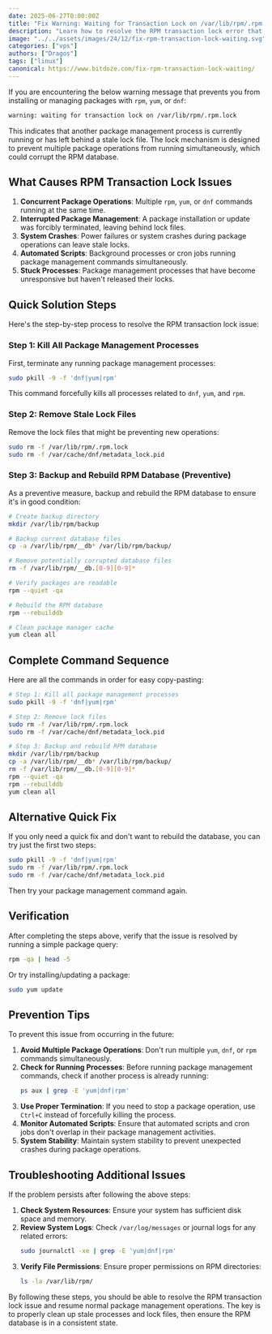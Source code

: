 ```yaml
---
date: 2025-06-27T0:00:00Z
title: "Fix Warning: Waiting for Transaction Lock on /var/lib/rpm/.rpm.lock"
description: "Learn how to resolve the RPM transaction lock error that prevents package installation and management on Linux systems."
image: "../../assets/images/24/12/fix-rpm-transaction-lock-waiting.svg"
categories: ["vps"]
authors: ["Dragos"]
tags: ["linux"]
canonical: https://www.bitdoze.com/fix-rpm-transaction-lock-waiting/
---
```


If you are encountering the below warning message that prevents you from installing or managing packages with `rpm`, `yum`, or `dnf`:

```sh
warning: waiting for transaction lock on /var/lib/rpm/.rpm.lock
```

This indicates that another package management process is currently running or has left behind a stale lock file. The lock mechanism is designed to prevent multiple package operations from running simultaneously, which could corrupt the RPM database.

## What Causes RPM Transaction Lock Issues

1. **Concurrent Package Operations**: Multiple `rpm`, `yum`, or `dnf` commands running at the same time.
2. **Interrupted Package Management**: A package installation or update was forcibly terminated, leaving behind lock files.
3. **System Crashes**: Power failures or system crashes during package operations can leave stale locks.
4. **Automated Scripts**: Background processes or cron jobs running package management commands simultaneously.
5. **Stuck Processes**: Package management processes that have become unresponsive but haven't released their locks.

## Quick Solution Steps

Here's the step-by-step process to resolve the RPM transaction lock issue:

### Step 1: Kill All Package Management Processes

First, terminate any running package management processes:

```bash
sudo pkill -9 -f 'dnf|yum|rpm'
```

This command forcefully kills all processes related to `dnf`, `yum`, and `rpm`.

### Step 2: Remove Stale Lock Files

Remove the lock files that might be preventing new operations:

```bash
sudo rm -f /var/lib/rpm/.rpm.lock
sudo rm -f /var/cache/dnf/metadata_lock.pid
```

### Step 3: Backup and Rebuild RPM Database (Preventive)

As a preventive measure, backup and rebuild the RPM database to ensure it's in good condition:

```bash
# Create backup directory
mkdir /var/lib/rpm/backup

# Backup current database files
cp -a /var/lib/rpm/__db* /var/lib/rpm/backup/

# Remove potentially corrupted database files
rm -f /var/lib/rpm/__db.[0-9][0-9]*

# Verify packages are readable
rpm --quiet -qa

# Rebuild the RPM database
rpm --rebuilddb

# Clean package manager cache
yum clean all
```

## Complete Command Sequence

Here are all the commands in order for easy copy-pasting:

```bash
# Step 1: Kill all package management processes
sudo pkill -9 -f 'dnf|yum|rpm'

# Step 2: Remove lock files
sudo rm -f /var/lib/rpm/.rpm.lock
sudo rm -f /var/cache/dnf/metadata_lock.pid

# Step 3: Backup and rebuild RPM database
mkdir /var/lib/rpm/backup
cp -a /var/lib/rpm/__db* /var/lib/rpm/backup/
rm -f /var/lib/rpm/__db.[0-9][0-9]*
rpm --quiet -qa
rpm --rebuilddb
yum clean all
```

## Alternative Quick Fix

If you only need a quick fix and don't want to rebuild the database, you can try just the first two steps:

```bash
sudo pkill -9 -f 'dnf|yum|rpm'
sudo rm -f /var/lib/rpm/.rpm.lock
sudo rm -f /var/cache/dnf/metadata_lock.pid
```

Then try your package management command again.

## Verification

After completing the steps above, verify that the issue is resolved by running a simple package query:

```bash
rpm -qa | head -5
```

Or try installing/updating a package:

```bash
sudo yum update
```

## Prevention Tips

To prevent this issue from occurring in the future:

1. **Avoid Multiple Package Operations**: Don't run multiple `yum`, `dnf`, or `rpm` commands simultaneously.
2. **Check for Running Processes**: Before running package management commands, check if another process is already running:
   ```bash
   ps aux | grep -E 'yum|dnf|rpm'
   ```
3. **Use Proper Termination**: If you need to stop a package operation, use `Ctrl+C` instead of forcefully killing the process.
4. **Monitor Automated Scripts**: Ensure that automated scripts and cron jobs don't overlap in their package management activities.
5. **System Stability**: Maintain system stability to prevent unexpected crashes during package operations.

## Troubleshooting Additional Issues

If the problem persists after following the above steps:

1. **Check System Resources**: Ensure your system has sufficient disk space and memory.
2. **Review System Logs**: Check `/var/log/messages` or journal logs for any related errors:
   ```bash
   sudo journalctl -xe | grep -E 'yum|dnf|rpm'
   ```
3. **Verify File Permissions**: Ensure proper permissions on RPM directories:
   ```bash
   ls -la /var/lib/rpm/
   ```

By following these steps, you should be able to resolve the RPM transaction lock issue and resume normal package management operations. The key is to properly clean up stale processes and lock files, then ensure the RPM database is in a consistent state.
